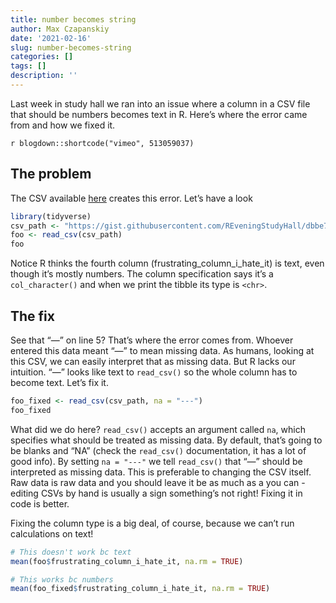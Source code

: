 ```yaml
---
title: number becomes string
author: Max Czapanskiy
date: '2021-02-16'
slug: number-becomes-string
categories: []
tags: []
description: ''
---
```


Last week in study hall we ran into an issue where a column in a CSV file that should be numbers becomes text in R. Here's where the error came from and how we fixed it.

`r blogdown::shortcode("vimeo", 513059037)`

## The problem

The CSV available [here](https://gist.githubusercontent.com/REveningStudyHall/dbbe79f8129292a6ed2a20ddb5aa4be3/raw/e35d7606b398bcfa9202da50acf17b5fb48622a7/number_becomes_string.csv) creates this error. Let's have a look

```r
library(tidyverse)
csv_path <- "https://gist.githubusercontent.com/REveningStudyHall/dbbe79f8129292a6ed2a20ddb5aa4be3/raw/e35d7606b398bcfa9202da50acf17b5fb48622a7/number_becomes_string.csv"
foo <- read_csv(csv_path)
foo
```

Notice R thinks the fourth column (frustrating_column_i_hate_it) is text, even though it's mostly numbers. The column specification says it's a `col_character()` and when we print the tibble its type is `<chr>`.

## The fix

See that "---" on line 5? That's where the error comes from. Whoever entered this data meant "---" to mean missing data. As humans, looking at this CSV, we can easily interpret that as missing data. But R lacks our intuition. "---" looks like text to `read_csv()` so the whole column has to become text. Let's fix it.

```r
foo_fixed <- read_csv(csv_path, na = "---")
foo_fixed
```

What did we do here? `read_csv()` accepts an argument called `na`, which specifies what should be treated as missing data. By default, that's going to be blanks and "NA" (check the `read_csv()` documentation, it has a lot of good info). By setting `na = "---"` we tell `read_csv()` that "---" should be interpreted as missing data. This is preferable to changing the CSV itself. Raw data is raw data and you should leave it be as much as a you can - editing CSVs by hand is usually a sign something's not right! Fixing it in code is better.

Fixing the column type is a big deal, of course, because we can't run calculations on text!

```r
# This doesn't work bc text
mean(foo$frustrating_column_i_hate_it, na.rm = TRUE)

# This works bc numbers
mean(foo_fixed$frustrating_column_i_hate_it, na.rm = TRUE)
```
